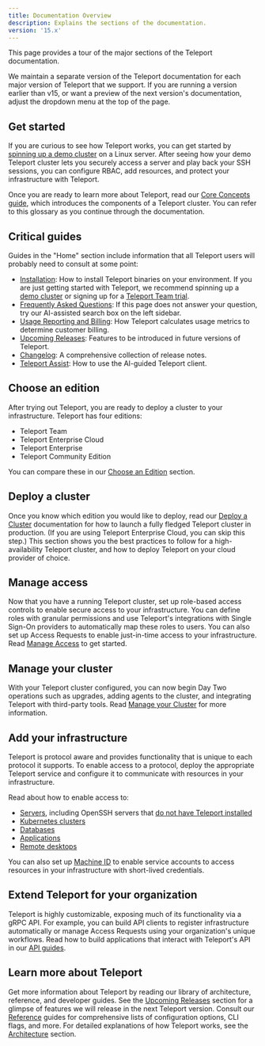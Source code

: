 ```yaml
---
title: Documentation Overview
description: Explains the sections of the documentation.
version: '15.x'
---
```


This page provides a tour of the major sections of the Teleport documentation.

We maintain a separate version of the Teleport documentation for each major
version of Teleport that we support. If you are running a version earlier than
v15, or want a preview of the next version's
documentation, adjust the dropdown menu at the top of the page.

## Get started

If you are curious to see how Teleport works, you can get started by [spinning
up a demo cluster](/docs/index) on a Linux server. After seeing how your demo
Teleport cluster lets you securely access a server and play back your SSH
sessions, you can configure RBAC, add resources, and protect your infrastructure
with Teleport.

Once you are ready to learn more about Teleport, read our [Core Concepts
guide](/docs/core-concepts), which introduces the components of a Teleport
cluster. You can refer to this glossary as you continue through the
documentation.

## Critical guides

Guides in the "Home" section include information that all Teleport users will
probably need to consult at some point:

- [Installation](/docs/installation): How to install Teleport binaries on your
  environment. If you are just getting started with Teleport, we recommend
  spinning up a [demo cluster](/docs/index) or signing up for a [Teleport Team
  trial](https://goteleport.com/signup).
- [Frequently Asked Questions](/docs/faq): If this page does not answer your
  question, try our AI-assisted search box on the left sidebar.
- [Usage Reporting and Billing](/docs/usage-billing): How Teleport calculates
  usage metrics to determine customer billing.
- [Upcoming Releases](/docs/upcoming-releases): Features to be introduced in
  future versions of Teleport.
- [Changelog](/docs/changelog): A comprehensive collection of release notes.
- [Teleport Assist](/docs/ai-assist): How to use the AI-guided Teleport client.

## Choose an edition

After trying out Teleport, you are ready to deploy a cluster to your
infrastructure. Teleport has four editions:

- Teleport Team
- Teleport Enterprise Cloud
- Teleport Enterprise
- Teleport Community Edition

You can compare these in our [Choose an
Edition](/docs/choose-an-edition/introduction) section.

## Deploy a cluster

Once you know which edition you would like to deploy, read our [Deploy a
Cluster](/docs/deploy-a-cluster/introduction) documentation for how to launch a
fully fledged Teleport cluster in production. (If you are using Teleport
Enterprise Cloud, you can skip this step.) This section shows you the best
practices to follow for a high-availability Teleport cluster, and how to deploy
Teleport on your cloud provider of choice.

## Manage access

Now that you have a running Teleport cluster, set up role-based access controls
to enable secure access to your infrastructure. You can define roles with
granular permissions and use Teleport's integrations with Single Sign-On
providers to automatically map these roles to users. You can also set up Access
Requests to enable just-in-time access to your infrastructure. Read [Manage
Access](/docs/access-controls/introduction) to get started.

## Manage your cluster

With your Teleport cluster configured, you can now begin Day Two operations
such as upgrades, adding agents to the cluster, and integrating Teleport with
third-party tools. Read [Manage your
Cluster](/docs/management/introduction) for more information.

## Add your infrastructure

Teleport is protocol aware and provides functionality that is unique to each
protocol it supports. To enable access to a protocol, deploy the appropriate
Teleport service and configure it to communicate with resources in your
infrastructure.

Read about how to enable access to:

- [Servers](/docs/server-access/getting-started), including OpenSSH servers that
  [do not have Teleport installed](/docs/server-access/openssh/openssh)
- [Kubernetes clusters](/docs/kubernetes-access/introduction)
- [Databases](/docs/database-access/introduction)
- [Applications](/docs/application-access/introduction)
- [Remote desktops](/docs/desktop-access/introduction)

You can also set up [Machine ID](/docs/machine-id/introduction) to enable
service accounts to access resources in your infrastructure with short-lived
credentials.

## Extend Teleport for your organization

Teleport is highly customizable, exposing much of its functionality via a gRPC
API. For example, you can build API clients to register infrastructure
automatically or manage Access Requests using your organization's unique
workflows. Read how to build applications that interact with Teleport's API in
our [API guides](/docs/api/introduction).

## Learn more about Teleport

Get more information about Teleport by reading our library of architecture,
reference, and developer guides. See the
[Upcoming Releases](/docs/upcoming-releases) section for a glimpse of features we
will release in the next Teleport version. Consult our
[Reference](/docs/reference/introduction) guides for comprehensive lists of
configuration options, CLI flags, and more. For detailed explanations of how
Teleport works, see the [Architecture](/docs/architecture/introduction) section.
